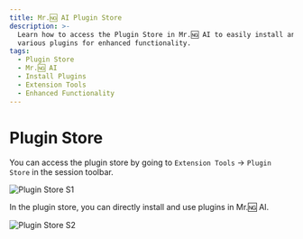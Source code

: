 ```yaml
---
title: Mr.🆖 AI Plugin Store
description: >-
  Learn how to access the Plugin Store in Mr.🆖 AI to easily install and use
  various plugins for enhanced functionality.
tags:
  - Plugin Store
  - Mr.🆖 AI
  - Install Plugins
  - Extension Tools
  - Enhanced Functionality
---
```


# Plugin Store

You can access the plugin store by going to `Extension Tools` -> `Plugin Store` in the session toolbar.

<Image alt="Plugin Store S1" height={472} src="https://github.com/lobehub/lobe-chat/assets/28616219/ab4e60d0-1293-49ac-8798-cb29b3b789e6" />

In the plugin store, you can directly install and use plugins in Mr.🆖 AI.

<Image alt="Plugin Store S2" height={472} src="https://github.com/lobehub/lobe-chat/assets/28616219/d7a5d821-116f-4be6-8a1a-38d81a5ea0ea" />
